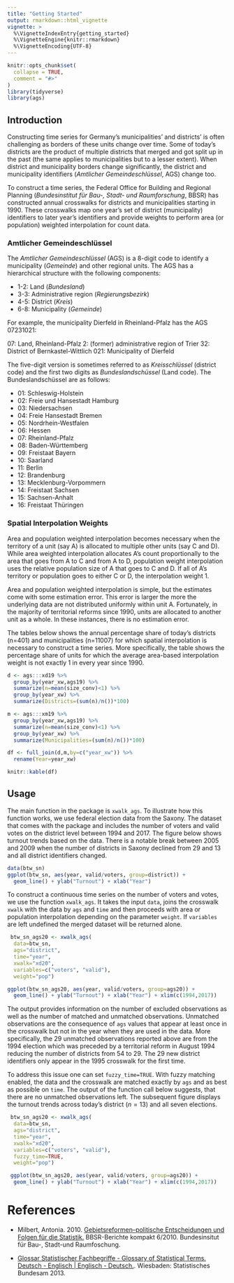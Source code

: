 ```yaml
---
title: "Getting Started"
output: rmarkdown::html_vignette
vignette: >
  %\VignetteIndexEntry{getting_started}
  %\VignetteEngine{knitr::rmarkdown}
  %\VignetteEncoding{UTF-8}
---
```


```r
knitr::opts_chunk$set(
  collapse = TRUE,
  comment = "#>"
)
library(tidyverse)
library(ags)
```

## Introduction 

Constructing time series for Germany's municipalities' and districts' is often challenging as borders of these units change over time. Some of today's districts are the product of multiple districts that merged and got split up in the past (the same applies to municipalities but to a lesser extent). When district and municipality borders change significantly, the district and municipality identifiers (_Amtlicher Gemeindeschlüssel_, AGS) change too. 

To construct a time series, the Federal Office for Building and Regional Planning (_Bundesinstitut für Bau-, Stadt- und Raumforschung_, BBSR) has constructed annual crosswalks for districts and municipalities starting in 1990. These crosswalks map one year's set of district (municipality) identifiers to later year's identifiers and provide weights to perform area (or population) weighted interpolation for count data. 



### Amtlicher Gemeindeschlüssel

The _Amtlicher Gemeindeschlüssel_ (AGS) is a 8-digit code to identify a municipality (_Gemeinde_) and other regional units. The AGS has a hierarchical structure with the following components: 
  
  - 1-2: Land (_Bundesland_)
  - 3-3: Administrative region (_Regierungsbezirk_)
  - 4-5: District (_Kreis_)
  - 6-8: Municipality (_Gemeinde_)

For example, the municipality Dierfeld in Rheinland-Pfalz has the AGS 07231021: 

   07: Land, Rheinland-Pfalz 
    2: (former) administrative region of Trier
   32: District of Bernkastel-Wittlich 
  021: Municipality of Dierfeld

The five-digit version is sometimes referred to as _Kreisschlüssel_ (district code) and the first two digits as _Bundeslandschüssel_ (Land code). The Bundeslandschüssel are as follows: 

- 01: Schleswig-Holstein
- 02: Freie und Hansestadt Hamburg
- 03: Niedersachsen
- 04: Freie Hansestadt Bremen
- 05: Nordrhein-Westfalen
- 06: Hessen
- 07: Rheinland-Pfalz
- 08: Baden-Württemberg
- 09: Freistaat Bayern
- 10: Saarland
- 11: Berlin
- 12: Brandenburg
- 13: Mecklenburg-Vorpommern
- 14: Freistaat Sachsen
- 15: Sachsen-Anhalt
- 16: Freistaat Thüringen


### Spatial Interpolation Weights

Area and population weighted interpolation becomes necessary when the territory of a unit (say A) is allocated to multiple other units (say C and D). While area weighted interpolation allocates A's count proportionally to the area that goes from A to C and from A to D, population weight interpolation uses the relative population size of A that goes to C and D. If all of A's territory or population goes to either C or D, the interpolation weight 1.  

Area and population weighted interpolation is simple, but the estimates come with some estimation error. This error is larger the more the underlying data are not distributed uniformly within unit A. Fortunately, in the majority of territorial reforms since 1990, units are allocated to another unit as a whole. In these instances, there is no estimation error.

The tables below shows the annual percentage share of today's districts (n=401) and municipalities (n=11007) for which spatial interpolation is necessary to construct a time series. More specifically, the table shows the percentage share of units for which the average area-based interpolation weight is not exactly 1 in every year since 1990. 

```r
d <- ags:::xd19 %>% 
  group_by(year_xw,ags19) %>% 
  summarize(n=mean(size_conv)<1) %>% 
  group_by(year_xw) %>% 
  summarize(Districts=(sum(n)/n())*100)

m <- ags:::xm19 %>% 
  group_by(year_xw,ags19) %>% 
  summarize(n=mean(size_conv)<1) %>% 
  group_by(year_xw) %>% 
  summarize(Municipalities=(sum(n)/n())*100)

df <- full_join(d,m,by=c("year_xw")) %>% 
  rename(Year=year_xw)

knitr::kable(df)
```


## Usage 

The main function in the package is `xwalk_ags`. To illustrate how this function works, we use federal election data from the Saxony. The dataset that comes with the package and includes the number of voters and valid votes on the district level between 1994 and 2017. The figure below shows turnout trends based on the data. There is a notable break between 2005 and 2009 when the number of districts in Saxony declined from 29 and 13 and all district identifiers changed. 

```r
data(btw_sn)
ggplot(btw_sn, aes(year, valid/voters, group=district)) + 
  geom_line() + ylab("Turnout") + xlab("Year")
```

To construct a continuous time series on the number of voters and votes, we use the function `xwalk_ags`. It takes the input `data`, joins the crosswalk `xwalk` with the data by `ags` and `time` and then proceeds with area or population interpolation depending on the parameter `weight`.  If `variables` are left undefined the merged dataset will be returned alone. 

```r
 btw_sn_ags20 <- xwalk_ags(
  data=btw_sn, 
  ags="district", 
  time="year", 
  xwalk="xd20", 
  variables=c("voters", "valid"), 
  weight="pop")
```

```r
ggplot(btw_sn_ags20, aes(year, valid/voters, group=ags20)) + 
  geom_line() + ylab("Turnout") + xlab("Year") + xlim(c(1994,2017))
``` 

The output provides information on the number of excluded observations as well as the number of matched and unmatched observations. Unmatched observations are the consequence of `ags` values that appear at least once in the crosswalk but not in the year when they are used in the data. More specifically, the 29 unmatched observations reported above are from the 1994 election which was preceded by a territorial reform in August 1994 reducing the number of districts from 54 to 29. The 29 new district identifiers only appear in the 1995 crosswalk for the first time.

To address this issue one can set `fuzzy_time=TRUE`. With fuzzy matching enabled,  the data and the crosswalk are matched exactly by `ags` and as best as possible on `time`. The output of the function call below suggests, that there are no unmatched observations left. The subsequent figure displays the turnout trends across today's district ($n=13$) and all seven elections. 

```r
 btw_sn_ags20 <- xwalk_ags(
  data=btw_sn, 
  ags="district", 
  time="year", 
  xwalk="xd20", 
  variables=c("voters", "valid"), 
  fuzzy_time=TRUE,
  weight="pop")
```

```r
 ggplot(btw_sn_ags20, aes(year, valid/voters, group=ags20)) + 
  geom_line() + ylab("Turnout") + xlab("Year") + xlim(c(1994,2017))
```



# References 

- Milbert, Antonia. 2010. [Gebietsreformen–politische Entscheidungen und Folgen für die Statistik.](https://www.bbsr.bund.de/BBSR/DE/veroeffentlichungen/berichte-kompakt/2010/BK062010.html) BBSR-Berichte kompakt 6/2010. Bundesinsitut für Bau-, Stadt-und Raumfoschung.

- [Glossar Statistischer Fachbegriffe - Glossary of Statistical Terms. Deutsch - Englisch | Englisch - Deutsch.](https://www.statistischebibliothek.de/mir/receive/DEMonografie_mods_00000201). Wiesbaden: Statistisches Bundesam 2013. 

